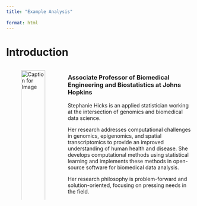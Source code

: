 ```yaml
---
title: "Example Analysis"
    
format: html
---
```


# Introduction

::: {.columns}
::: {.column width="30%"}
![Caption for Image](your-image.jpg){ width=100% }
:::

::: {.column width="70%"}
### Associate Professor of Biomedical Engineering and Biostatistics at Johns Hopkins

Stephanie Hicks is an applied statistician working at the intersection of genomics and biomedical data science.

Her research addresses computational challenges in genomics, epigenomics, and spatial transcriptomics to provide an improved understanding of human health and disease. She develops computational methods using statistical learning and implements these methods in open-source software for biomedical data analysis.

Her research philosophy is problem-forward and solution-oriented, focusing on pressing needs in the field.
:::
:::